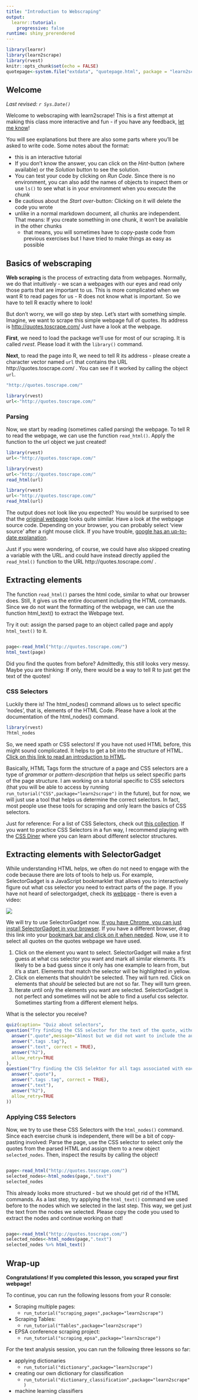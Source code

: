 ```yaml
---
title: "Introduction to Webscraping"
output: 
  learnr::tutorial:
    progressive: false
runtime: shiny_prerendered
---
```


```r
library(learnr)
library(learn2scrape)
library(rvest)
knitr::opts_chunk$set(echo = FALSE)
quotepage<-system.file("extdata", "quotepage.html", package = "learn2scrape")
```

## Welcome

*Last revised: `r Sys.Date()`*

Welcome to webscraping with learn2scrape!  This is a first attempt at making this class more interactive and fun - if you have any feedback, [let me know](mailto:gessler@ipz.uzh.ch)!

You will see explanations but there are also some parts where you'll be asked to write code. Some notes about the format:

- this is an interactive tutorial
- If you don't know the answer, you can click on the *Hint*-button (where available) or the *Solution* button to see the solution.
- You can test your code by clicking on *Run Code*. Since there is no environment, you can also add the names of objects to inspect them or use `ls()` to see what is in your environment when you execute the chunk
- Be cautious about the *Start over*-button: Clicking on it will delete the code you wrote
- unlike in a normal markdown document, all chunks are independent. That means: If you create something in one chunk, it won't be available in the other chunks
    - that means, you will sometimes have to copy-paste code from previous exercises but I have tried to make things as easy as possible

<!--If you prefer using [swirl](https://swirlstats.com/){target="_blank"}, this first lesson is also available as a swirl-course. As things get more complex later on, I'll ask you to switch to the browser-version! -->

## Basics of webscraping

**Web scraping** is the process of extracting data from webpages. Normally, we do that intuitively - we scan a webpages with our eyes and read only those parts that are important to us. This is more complicated when we want R to read pages for us - R does not know what is important. So we have to tell R exactly where to look!

But don't worry, we will go step by step. Let's start with something simple. Imagine, we want to scrape this simple webpage full of quotes. Its address is [http://quotes.toscrape.com/](http://quotes.toscrape.com/){target="_blank"} Just have a look at the webpage.

**First**, we need to load the package we'll use for most of our scraping. It is called *rvest*. Please load it with the `library()` command.

**Next**, to read the page into R, we need to tell R its address - please create a character vector named `url` that contains the URL http://quotes.toscrape.com/ . You can see if it worked by calling the object `url`.

```r
"http://quotes.toscrape.com/"
```

```r
library(rvest)
url<-"http://quotes.toscrape.com/"
```
### Parsing

Now, we start by reading (sometimes called parsing) the webpage. To tell R to read the webpage, we can use the function `read_html()`. Apply the function to the url object we just created!

```r
library(rvest)
url<-"http://quotes.toscrape.com/"
```

```r
library(rvest)
url<-"http://quotes.toscrape.com/"
read_html(url)
```


```r
library(rvest)
url<-"http://quotes.toscrape.com/"
read_html(url)
```

The output does not look like you expected? You would be surprised to see that the [original webpage](http://quotes.toscrape.com/){target="_blank"} looks quite similar. Have a look at the webpage source code. Depending on your browser, you can probably select 'view source' after a right mouse click. If you have trouble, [google has an up-to-date explanation](https://www.google.com/search?hl=&site=&q=how+to+view+webpage+source+code+in+browser){target="_blank"}. 

Just if you were wondering, of course, we could have also skipped creating a variable with the URL. and could have instead directly applied the `read_html()` function  to the URL http://quotes.toscrape.com/ .

## Extracting elements


The function `read_html()` parses the html code, similar to what our browser does. Still, it gives us the entire document including the HTML commands. Since we do not want the formatting of the webpage, we can use the function html_text() to extract the Webpage text.

Try it out: assign the parsed page to an object called page and apply `html_text()` to it.




```r

```

```r
page<-read_html("http://quotes.toscrape.com/")
html_text(page)
```

Did you find the quotes from before? Admittedly, this still looks very messy. 
Maybe you are thinking: If only, there would be a way to tell R to just get the text of the quotes!

### CSS Selectors

Luckily there is! The html_nodes() command allows us to select specific 'nodes', that is, elements of the HTML Code. Please have a look at the documentation of the html_nodes() command.

```r
library(rvest)
?html_nodes
```

So, we need xpath or CSS selectors! If you have not used HTML before, this might sound complicated. It helps to get a bit into the structure of HTML. [Click on this link to read an introduction to HTML](https://www.w3schools.com/html/default.asp){target="_blank"}.

Basically, HTML Tags form the structure of a page and CSS selectors are a type of *grammar* or *pattern-description* that helps us select specific parts of the page structure. I am working on a tutorial specific to CSS selectors (that you will be able to access by running `run_tutorial("CSS",package="learn2scrape")` in the future), but for now, we will just use a tool that helps us determine the correct selectors. In fact, most people use these tools for scraping and only learn the basics of CSS selectors.

Just for reference: For a list of CSS Selectors, check out [this collection](https://www.w3schools.com/cssref/css_selectors.asp){target="_blank"}. If you want to practice CSS Selectors in a fun way, I recommend playing with the [CSS Diner](https://flukeout.github.io/){target="_blank"} where you can learn about different selector structures.

## Extracting elements with SelectorGadget

While understanding HTML helps, we often do not need to engage with the code because there are lots of tools to help us. For example, SelectorGadget is a JavaScript bookmarklet that allows you to interactively figure out what css selector you need to extract parts of the page. If you have not heard of selectorgadget, check its [webpage](https://selectorgadget.com/){target="_blank"} - there is even a video:

![](https://vimeo.com/52055686)

We will try to use SelectorGadget now. [If you have Chrome, you can just install SelectorGadget in your browser](https://chrome.google.com/webstore/detail/selectorgadget/mhjhnkcfbdhnjickkkdbjoemdmbfginb). If you have a different browser, drag this link into your [bookmark bar and click on it when needed](javascript:(function(){var%20s=document.createElement('div');s.innerHTML='Loading...';s.style.color='black';s.style.padding='20px';s.style.position='fixed';s.style.zIndex='9999';s.style.fontSize='3.0em';s.style.border='2px%20solid%20black';s.style.right='40px';s.style.top='40px';s.setAttribute('class','selector_gadget_loading');s.style.background='white';document.body.appendChild(s);s=document.createElement('script');s.setAttribute('type','text/javascript');s.setAttribute('src','https://dv0akt2986vzh.cloudfront.net/unstable/lib/selectorgadget.js');document.body.appendChild(s);})();).
Now, use it to select all quotes on the quotes webpage we have used.

1. Click on the element you want to select. SelectorGadget will make a first guess at what css selector you want and mark all similar elements. It's likely to be a bad guess since it only has one example to learn from, but it's a start. Elements that match the selector will be highlighted in yellow.
2. Click on elements that shouldn't be selected. They will turn red.  Click on elements that *should* be selected but are not so far. They will turn green.
3. Iterate until only the elements you want are selected.  SelectorGadget is not perfect and sometimes will not be able to find a useful css selector. Sometimes starting from a different element helps.

What is the selector you receive?

```r
quiz(caption= "Quiz about selectors",
question("Try finding the CSS selector for the text of the quote, without author and tags. What is the selector you receive?",
  answer(".quote",message="Almost but we did not want to include the author and tags!"),
  answer(".tags .tag"),
  answer(".text", correct = TRUE),
  answer("h2"),
  allow_retry=TRUE
),
question("Try finding the CSS Selektor for all tags associated with each quote. Deselect the Top Ten tags on the side. What is the selector you receive?",
  answer(".quote"),
  answer(".tags .tag", correct = TRUE),
  answer(".text"),
  answer("h2"),
  allow_retry=TRUE
))
```


### Applying CSS Selectors

Now, we try to use these CSS Selectors with the `html_nodes()` command. Since each exercise chunk is independent, there will be a bit of copy-pasting involved: Parse the page, use the CSS selector to select only the quotes from the parsed HTML and assign them to a new object `selected_nodes`. Then, inspect the results by calling the object!



```r

```

```r
page<-read_html("http://quotes.toscrape.com/")
selected_nodes<-html_nodes(page,".text")
selected_nodes
```

This already looks more structured - but we should get rid of the HTML commands. As a last step, try applying the `html_text()` command we used before to the nodes which we selected in the last step. This way, we get just the text from the nodes we selected. Please copy the code you used to extract the nodes and continue working on that!

```r


```

```r
page<-read_html("http://quotes.toscrape.com/")
selected_nodes<-html_nodes(page,".text")
selected_nodes %>% html_text()
```

## Wrap-up

**Congratulations! If you completed this lesson, you scraped your first webpage!**

To continue, you can run the following lessons from your R console:


<!--- Scraping files: run_tutorial("Files",package="learn2scrape")-->
<!-- - Learning CSS Selectors: run_tutorial("CSS",package="learn2scrape")-->
- Scraping multiple pages: 
    - `run_tutorial("scraping_pages",package="learn2scrape")`
- Scraping Tables: 
    - `run_tutorial("Tables",package="learn2scrape")`
- EPSA conference scraping project: 
    - `run_tutorial("scraping_epsa",package="learn2scrape")`


For the text analysis session, you can run the following three lessons so far:

- applying dictionaries 
    - `run_tutorial("dictionary",package="learn2scrape")`
- creating our own dictionary for classification 
    - `run_tutorial("dictionary_classification",package="learn2scrape")`
- machine learning classifiers
